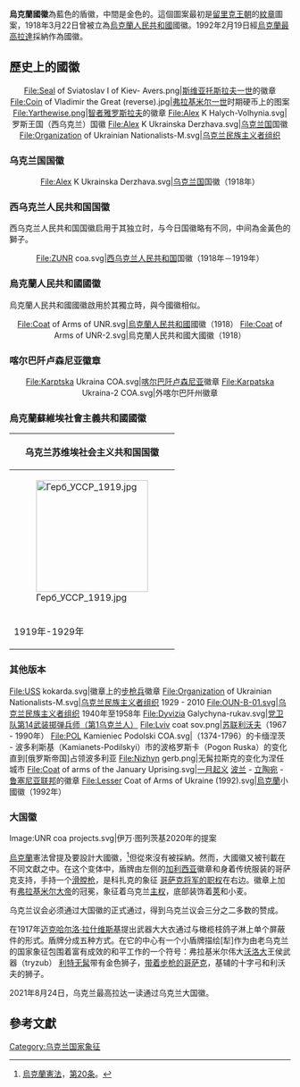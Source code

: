 {{Translating|||time=2017-06-28T10:41:09+00:00}}
{{Infobox coat of arms
 | name             = 烏克蘭國徽
 | image            =Lesser Coat of Arms of Ukraine.svg
 | image_width      = 230
| image2            =
 | image2_width     = 230
 | image2_caption   = 大國徽
 | middle           = Coat of arms of Ukrainian SSR.svg
 | middle_width     = 220
 | middle_caption   = [[烏克蘭蘇維埃社會主義共和國國徽|烏克蘭蘇維埃社會主義共和國國徽]]
 | lesser           = Coat of Arms of UNR.svg
 | lesser_width     = 200
 | lesser_caption   = [[乌克兰人民共和国|乌克兰人民共和国]]国徽（1918-1920）
 | armiger          = {{UKR}}
 | year_adopted     = 1992年
 | shield           = 
 | crest            = 
 | supporters       =
 | other_elements   = 
 | earlier_versions = 
 [[File:Coat_of_Arms_of_UNR.svg|60px]] [[File:Coin_of_Vladimir_the_Great_(reverse).svg|60px]]
 | use           =
}}
'''烏克蘭國徽'''為藍色的盾徽，中間是金色的{{tsl|uk|Тризуб|三叉戟 (乌克兰)|三叉戟}}。這個圖案最初是[[留里克王朝|留里克王朝]]的[[紋章|紋章]]圖案，1918年3月22日曾被立為[[烏克蘭人民共和國|烏克蘭人民共和國]]國徽。1992年2月19日經[[烏克蘭最高拉達|烏克蘭最高拉達]]採納作為國徽。

==歷史上的國徽==
<center><gallery>
File:Seal of Sviatoslav I of Kiev- Avers.png|[[斯维亚托斯拉夫·伊戈列维奇|斯维亚托斯拉夫一世]]的徽章
File:Coin of Vladimir the Great (reverse).jpg|[[弗拉基米爾一世·斯維亞托斯拉維奇|弗拉基米尔一世]]时期硬币上的图案
File:Yarthewise.png|[[智者雅罗斯拉夫|智者雅罗斯拉夫]]的徽章
File:Alex K Halych-Volhynia.svg|罗斯王国（西乌克兰）国徽
File:Alex K Ukrainska Derzhava.svg|[[烏克蘭國|乌克兰国]]国徽
File:Organization of Ukrainian Nationalists-M.svg|[[乌克兰民族主义者组织|乌克兰民族主义者组织]]
</gallery></center>
===乌克兰国国徽===
<center><gallery>
File:Alex K Ukrainska Derzhava.svg|[[乌克兰国|乌克兰国]]国徽（1918年）
</gallery></center>
===西乌克兰人民共和国国徽===
西乌克兰人民共和国国徽启用于其独立时，与今日国徽略有不同，中间為金黃色的獅子。
<center><gallery>
File:ZUNR coa.svg|[[西乌克兰人民共和国|西乌克兰人民共和国]]国徽（1918年－1919年）
</gallery></center>
===烏克蘭人民共和國國徽===
烏克蘭人民共和國國徽啟用於其獨立時，與今國徽相似。
<center><gallery>
File:Coat of Arms of UNR.svg|[[烏克蘭人民共和國|烏克蘭人民共和國]]國徽（1918）
File:Coat of Arms of UNR-2.svg|烏克蘭人民共和國大國徽（1918）
</gallery></center>
=== 喀尔巴阡卢森尼亚徽章 ===
<center><gallery>
File:Karptska Ukraina COA.svg|[[喀尔巴阡鲁塞尼亚|喀尔巴阡卢森尼亚]]徽章
File:Karpatska Ukraina-2 COA.svg|外喀尔巴阡州徽章
</gallery></center>
===烏克蘭蘇維埃社會主義共和國國徽===
{{main|烏克蘭蘇維埃社會主義共和國國徽}}
<center>
{| class="wikitable"
! class="hintergrundfarbe8" colspan="4" |乌克兰苏维埃社会主义共和国国徽
|- align="center" bgcolor="#FFFFFF"
|[[File:Герб_УССР_1919.jpg|200px]]
|[[File:Emblem_of_the_Ukrainian_SSR_(1929-1937)_(black_version).jpg|200px]]
|[[File:COA_of_the_Ukrainian_SSR_(1937-1949).svg|200px]]
|[[File:Coat_of_arms_of_Ukrainian_SSR.svg|200px]]
|- class="hintergrundfarbe8" align="center"
|1919年-1929年
|1929年-1937年
|1937-1949年
|1949-1992年
|}</center>

===其他版本===
<gallery style="margin:2px auto; text-align:center">
File:USS kokarda.svg|徽章上的[[步枪兵|步枪兵]]徽章
File:Organization of Ukrainian Nationalists-M.svg|[[乌克兰民族主义者组织|乌克兰民族主义者组织]] 1929 - 2010
File:OUN-B-01.svg|[[乌克兰民族主义者组织|乌克兰民族主义者组织]] 1940年至1958年
File:Dyvizia Galychyna-rukav.svg|[[親衛隊第14師|党卫队第14武装掷弹兵师（第1乌克兰人）]]
File:Lviv coat sov.png|[[苏联|苏联]][[利沃夫|利沃夫]]（1967 - 1990年）
File:POL Kamieniec Podolski COA.svg|（1374-1796）的卡缅涅茨 - 波多利斯基（Kamianets-Podilskyi）市的波格罗斯卡（Pogon Ruska）的变化直到[俄罗斯帝国]占领波多利亚
File:Nizhyn gerb.png|无髯拉斯克的变化为涅任城市
File:Coat of arms of the January Uprising.svg|[[一月起義|一月起义]] [[波兰|波兰]] - [[立陶宛|立陶宛]] -[[鲁塞尼亚|鲁塞尼亚]][[联邦|联邦]]的徽章
File:Lesser Coat of Arms of Ukraine (1992).svg|[[烏克蘭|烏克蘭]]小國徽（1992年） 
</gallery>

===大国徽===

<gallery style="margin:2px auto; text-align:center">
Image:UNR coa projects.svg|伊万·图列茨基2020年的提案
</gallery>

[[烏克蘭|烏克蘭]]憲法曾提及要設計大國徽，<ref>[[烏克蘭憲法|烏克蘭憲法]]，[[乌克兰宪法第20条|第20条]]。</ref>但從來沒有被採納。然而，大國徽又被刊載在不同文獻之中。在这个变体中，盾牌由左侧的[[加利西亚（中欧）|加利西亚]]徽章和身着传统服装的哥萨克支持，手持一个[[滑膛枪|滑膛枪]]，是科扎克的象征 [[哥萨克|哥萨克将军的职权]]在右边。徽章上加有[[弗拉基米尔大帝|弗拉基米尔大帝]]的冠冕，象征着乌克兰[[主权|主权]]，底部装饰着[[荚|荚]]和小麦。

乌克兰议会必须通过大国徽的正式通过，得到乌克兰议会三分之二多数的赞成。

在1917年[[迈克哈尔洛·拉什维斯基|迈克哈尔洛·拉什维斯基]]提出武器大大衣通过与橄榄枝鸽子淋上单个屏蔽件的形式。盾牌分成五种方式。在它的中心有一个小盾牌描绘[犁]作为由老乌克兰的国家象征包围着富有成效的和平工作的一个符号：弗拉基米尔伟大[[沃洛大|沃洛大]]王侯武器（tryzub） [[利特温驱动器|利特无髯]]带有金色狮子，[[带着步枪的哥萨克|带着步枪的哥萨克]]，基辅的十字弓和利沃夫的狮子。

2021年8月24日，乌克兰最高拉达一读通过乌克兰大国徽。

==參考文獻==
{{Reflist}}
{{commons category|Coats of arms of Ukraine}}
{{National symbols of Ukraine}}
{{欧洲题目|国徽}}


[[Category:乌克兰国家象征|Category:乌克兰国家象征]]